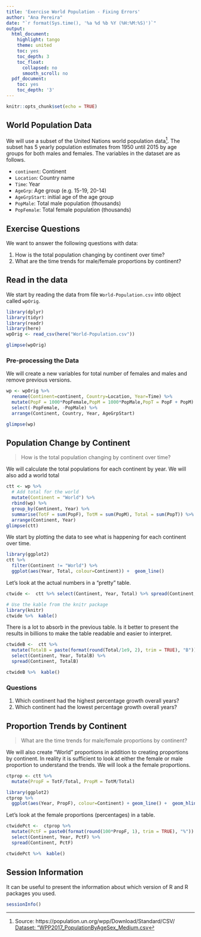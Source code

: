 ```yaml
---
title: 'Exercise World Population - Fixing Errors'
author: "Ana Pereira"
date: "`r format(Sys.time(), '%a %d %b %Y (%H:%M:%S)')`"
output:
  html_document:
    highlight: tango
    theme: united
    toc: yes
    toc_depth: 3
    toc_float:
      collapsed: no
      smooth_scroll: no
  pdf_document:
    toc: yes
    toc_depth: '3'
---
```


```r
knitr::opts_chunk$set(echo = TRUE)
```

## World Population Data

We will use a subset of the United Nations world population data[^UNdata]. 
The subset has 5 yearly population estimates from 1950 until 2015 by age groups for
both males and females. The variables in the dataset are as follows.

- `continent`: Continent
- `Location`: Country name
- `Time`: Year
- `AgeGrp`: Age group (e.g. 15-19, 20-14)
- `AgeGrpStart`: initial age of the age group
- `PopMale`: Total male population (thousands)
- `PopFemale`: Total female population (thousands)

## Exercise Questions

We want to answer the following questions with data:

1. How is the total population changing by continent over time?
2. What are the time trends for male/female proportions by continent?

## Read in the data

We start by reading the data from file `World-Population.csv` into object called `wpOrig`. 

```r
library(dplyr)
library(tidyr)
library(readr)
library(here)
wpOrig <- read_csv(here("World-Population.csv"))

glimpse(wpOrig)
```

### Pre-processing the Data

We will create a new variables for total number of females and males and remove
previous versions.

```r
wp <- wpOrig %>% 
  rename(Continent=continent, Country=Location, Year=Time) %>% 
  mutate(PopF = 1000*PopFemale,PopM = 1000*PopMale,PopT = PopF + PopM) %>% 
  select(-PopFemale, -PopMale) %>% 
  arrange(Continent, Country, Year, AgeGrpStart)

glimpse(wp)
```


## Population Change by Continent

> How is the total population changing by continent over time?

We will calculate the total populations for each continent by year. We will also
add a world total
```r
ctt <- wp %>% 
  # Add total for the world
  mutate(Continent = "World") %>% 
  rbind(wp) %>% 
  group_by(Continent, Year) %>% 
  summarise(TotF = sum(PopF), TotM = sum(PopM), Total = sum(PopT)) %>% 
  arrange(Continent, Year)
glimpse(ctt)
```

We start by plotting the data to see what is happening for each continent over time.

```r
library(ggplot2)
ctt %>% 
  filter(Continent != "World") %>%
  ggplot(aes(Year, Total, colour=Continent)) +  geom_line()
```

Let's look at the actual numbers in a "pretty" table. 

```r
ctwide <-  ctt %>% select(Continent, Year, Total) %>% spread(Continent, Total) 

# Use the kable from the knitr package
library(knitr)
ctwide %>%  kable()
```

There is a lot to absorb in the previous table. Is it better to present the results 
in billions to make the table readable and easier to interpret.

```r
ctwideB <-  ctt %>% 
  mutate(TotalB = paste(format(round(Total/1e9, 2), trim = TRUE), "B")) %>% 
  select(Continent, Year, TotalB) %>% 
  spread(Continent, TotalB)

ctwideB %>%  kable()
```

### Questions

1. Which continent had the highest percentage growth overall years?
2. Which continent had the lowest percentage growth overall years?


## Proportion Trends by Continent

> What are the time trends for male/female proportions by continent?

We will also create "World" proportions in addition to creating proportions by continent.
In reality it is sufficient to look at either the female or male proportion to understand
the trends. We will look a the female proportions.

```r
ctprop <- ctt %>% 
  mutate(PropF = TotF/Total, PropM = TotM/Total)
```

```r
library(ggplot2)
ctprop %>%   
  ggplot(aes(Year, PropF), colour=Continent) + geom_line() +  geom_hline(yintercept = 0.5, lty=3) + scale_y_continuous(limits = c(.45, .55), breaks = seq(0.45, .55, 0.01)) +  ylab("Female Proportion") 
```

Let's look at the female proportions (percentages) in a table.

```r
ctwidePct <-  ctprop %>% 
  mutate(PctF = paste0(format(round(100*PropF, 1), trim = TRUE), "%")) %>% 
  select(Continent, Year, PctF) %>% 
  spread(Continent, PctF)

ctwidePct %>%  kable()
```

## Session Information

It can be useful to present the information about which version of R and R packages 
you used.

```r
sessionInfo()
```

[^UNdata]: Source: https://population.un.org/wpp/Download/Standard/CSV/
[Dataset: "WPP2017_PopulationByAgeSex_Medium.csv](https://population.un.org/wpp/DVD/Files/1_Indicators%20(Standard)/CSV_FILES/WPP2017_TotalPopulationBySex.csv)
